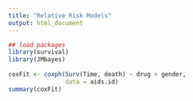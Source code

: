 ```yaml
---
title: "Relative Risk Models"
output: html_document
---
```



```r

## load packages
library(survival)
library(JMbayes)
    
coxFit <- coxph(Surv(Time, death) ~ drug + gender,
                data = aids.id)
summary(coxFit)

```
